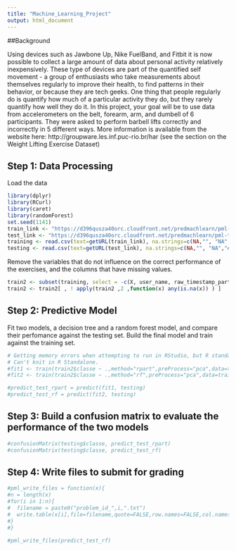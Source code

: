 ```yaml
---
title: "Machine_Learning_Project"
output: html_document
---
```


##Background

Using devices such as Jawbone Up, Nike FuelBand, and Fitbit it is now possible to collect a large amount of data about personal activity relatively inexpensively. These type of devices are part of the quantified self movement - a group of enthusiasts who take measurements about themselves regularly to improve their health, to find patterns in their behavior, or because they are tech geeks. One thing that people regularly do is quantify how much of a particular activity they do, but they rarely quantify how well they do it. In this project, your goal will be to use data from accelerometers on the belt, forearm, arm, and dumbell of 6 participants. They were asked to perform barbell lifts correctly and incorrectly in 5 different ways. More information is available from the website here: http://groupware.les.inf.puc-rio.br/har (see the section on the Weight Lifting Exercise Dataset)


## Step 1: Data Processing

Load the data

```r
library(dplyr)
library(RCurl)
library(caret)
library(randomForest)
set.seed(1141)
train_link <- "https://d396qusza40orc.cloudfront.net/predmachlearn/pml-training.csv"
test_link <- "https://d396qusza40orc.cloudfront.net/predmachlearn/pml-testing.csv"
training <- read.csv(text=getURL(train_link), na.strings=c(NA,"", "NA","#DIV/0!"), stringsAsFactors = FALSE)
testing <- read.csv(text=getURL(test_link), na.strings=c(NA,"", "NA","#DIV/0!"), stringsAsFactors = FALSE)
```


Remove the variables that do not influence on the correct performance of the exercises, and the columns that have missing values. 


```r
train2 <- subset(training, select = -c(X, user_name, raw_timestamp_part_1, raw_timestamp_part_2, cvtd_timestamp, new_window, num_window))
train2 <- train2[ , ! apply(train2 ,2 ,function(x) any(is.na(x)) ) ]
```



## Step 2: Predictive Model 
Fit two models, a decision tree and a random forest model, and compare their perfomance against the testing set. 
Build the final model and train against the training set.

```r
# Getting memory errors when attempting to run in RStudio, but R standalone works fine. 
# Can't knit in R Standalone.
#fit1 <- train(train2$classe ~ .,method="rpart",preProcess="pca",data=train2)
#fit2 <- train(train2$classe ~ .,method="rf",preProcess="pca",data=train2)

#predict_test_rpart = predict(fit1, testing)
#predict_test_rf = predict(fit2, testing)

```

## Step 3: Build a confusion matrix to evaluate the performance of the two models
```r
#confusionMatrix(testing$classe, predict_test_rpart)
#confusionMatrix(testing$classe, predict_test_rf)
```


## Step 4: Write files to submit for grading 
```r
#pml_write_files = function(x){
#n = length(x)
#for(i in 1:n){
#  filename = paste0("problem_id_",i,".txt")
#  write.table(x[i],file=filename,quote=FALSE,row.names=FALSE,col.names=FALSE)
#}
#}

#pml_write_files(predict_test_rf)
```

